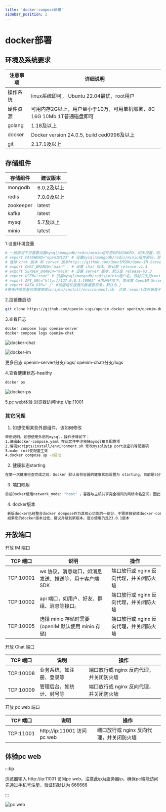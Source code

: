 ```yaml
---
title: 'docker-compose部署'
sidebar_position: 2
---
```



# docker部署

## 环境及系统要求

| 注意事项 | 详细说明                                                     |
| -------- | ------------------------------------------------------------ |
| 操作系统 | linux系统即可， Ubuntu 22.04最优，root用户    |
| 硬件资源 | 可用内存2G以上，用户量小于10万，可用单机部署，8C 16G 10Mb 1T普通磁盘即可 |
| golang   | 1.18及以上                                                   |
| docker   | Docker version 24.0.5, build ced0996及以上                                                 |
| git      | 2.17.1及以上                                                 |

## 存储组件

| 存储组件  | 建议版本    |
| --------- | ----------- |
| mongodb   | 6.0.2及以上 |
| redis     | 7.0.0及以上 |
| zookeeper | latest      |
| kafka     | latest      |
| mysql     | 5.7及以上   |
| minio     | latest      |


1.设置环境变量
```bash
# 一般情况下只需要设置mysql/mongodb/redis/minio组件密码PASSWORD，如未设置，则为默认密码openIM123
# export PASSWORD="openIM123" # 设置mysql/mongodb/redis/minio组件密码，至少8位，不能包含特殊字符，默认是openIM123 
# 选择 chat 版本 和 server 版本https://github.com/OpenIMSDK/Open-IM-Server/blob/main/docs/conversions/images.md, eg: main, release-v*.* 仅支持3.3/1.3之后的版本，暂时不用设置
# export CHAT_BRANCH="main"   # 设置 chat 版本，默认是 release-v1.3 
# export SERVER_BRANCH="main" # 设置 server 版本，默认是 release-v3.3
# export USER="root" # 设置mysql/mongodb/redis/minio用户名，目前只支持root
# export API_URL="http://127.0.0.1:10002" #内网环境下，需设置 OpenIM Server API 提供服务的地址，外网环境下会自动获取
# export DATA_DIR="./" #设置组件挂载的数据卷目录，默认为./
#更多环境变量可直接修改scripts/install/environment.sh  注意：export优先级高于脚本中的变量
```

2.拉镜像启动

```bash
git clone https://github.com/openim-sigs/openim-docker openim/openim-docker && export openim=$(pwd)/openim && cd $openim/openim-docker  && make init && docker compose up -d
```



3.查看日志

```bash
docker compose logs openim-server
docker compose logs openim-chat
```

![docker-chat](./assets/docker-chat.png)

![docker-im](./assets/docker-im.png)

更多日志
openim-server/分支/logs/ 
openim-chat/分支/logs 


4.查看健康状态-healthy

```bash
docker ps
```

![docker-ps](./assets/docker-ps.png)


5.pc web体验
浏览器访问http://ip:11001



### 其它问题

1. 如想使用某些外部组件，该如何修改

```bash
举例说明，如想使用外部的mysql，操作步骤如下：
1.编辑docker-compose.yaml 在此文件中注释掉mysql相关配置项
2.编辑scripts/install/environment.sh 修改mysql的ip port及密码等配置项
3.make init使配置生效
4.docker compose up -d启动
```

2. 健康状态starting

```bash
在第一次健康检查完成之前，Docker 默认会将容器的健康状态设置为 starting。目前是5分钟检测一次，正常情况下5分钟后会变成healthy状态
```

3. 端口映射

```bash
目前Docker使用network_mode: "host" ，容器与主机共享完全相同的网络命名空间，因此不能映射
```

4. docker版本

```bash
 新版docker已经整合docker dompose作为其核心功能的一部分，不需单独安装docker-compose
 如果您的docker版本过低，建议升级到新版本，官方使用的是23.0.1版本
```


## 开放端口

开放 IM 端口

| TCP 端口  | 说明                                                  | 操作                                    |
| --------- | ----------------------------------------------------- | --------------------------------------- |
| TCP:10001 | ws 协议，消息端口，如消息发送、推送等，用于客户端 SDK | 端口放行或 nginx 反向代理，并关闭防火墙 |
| TCP:10002 | api 端口，如用户、好友、群组、消息等接口。            | 端口放行或 nginx 反向代理，并关闭防火墙 |
| TCP:10005 | 选择 minio 存储时需要(openIM 默认使用 minio 存储)     | 端口放行或 nginx 反向代理，并关闭防火墙 |

开放 Chat 端口

| TCP 端口  | 说明                     | 操作                                    |
| --------- | ------------------------ | --------------------------------------- |
| TCP:10008 | 业务系统，如注册、登录等 | 端口放行或 nginx 反向代理，并关闭防火墙 |
| TCP:10009 | 管理后台，如统计、封号等 | 端口放行或 nginx 反向代理，并关闭防火墙 |

开放 pc web 端口

| TCP 端口  | 说明                     | 操作                                    |
| --------- | ------------------------ | --------------------------------------- |
| TCP:11001 |http://ip:11001 访问pc web| 端口放行或 nginx 反向代理，并关闭防火墙 |


## 体验pc web

:::tip

浏览器输入 http://ip:11001 访问pc web，注意此ip为服务器ip，确保pc端能访问
先通过手机号注册，验证码默认为 666666

:::

![pc web](./assets/pc-web.png)

